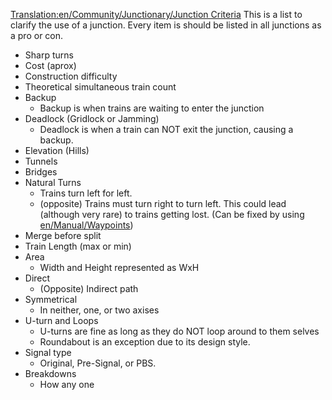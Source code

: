 [[Translation:en/Community/Junctionary/Junction Criteria]]
{{en/Community/Junctionary/Navigation}}
This is a list to clarify the use of a junction. Every item is should be listed in all junctions as a pro or con.

* Sharp turns
* Cost (aprox)
* Construction difficulty
* Theoretical simultaneous train count
* Backup
** Backup is when trains are waiting to enter the junction
* Deadlock (Gridlock or Jamming)
** Deadlock is when a train can NOT exit the junction, causing a backup. 
* Elevation (Hills)
* Tunnels
* Bridges
* Natural Turns
** Trains turn left for left.
** (opposite) Trains must turn right to turn left. This could lead (although very rare) to trains getting lost. (Can be fixed by using [[en/Manual/Waypoints]])
* Merge before split
* Train Length (max or min)
* Area
** Width and Height represented as WxH
* Direct
** (Opposite) Indirect path
* Symmetrical
** In neither, one, or two axises
* U-turn and Loops
** U-turns are fine as long as they do NOT loop around to them selves
** Roundabout is an exception due to its design style.
* Signal type
** Original, Pre-Signal, or PBS.
* Breakdowns
** How any one